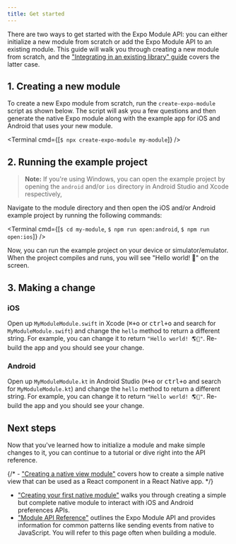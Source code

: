 ```yaml
---
title: Get started
---
```



There are two ways to get started with the Expo Module API: you can either initialize a new module from scratch or add the Expo Module API to an existing module. This guide will walk you through creating a new module from scratch, and the ["Integrating in an existing library" guide](/modules/existing-library) covers the latter case.

## 1. Creating a new module

To create a new Expo module from scratch, run the `create-expo-module` script as shown below. The script will ask you a few questions and then generate the native Expo module along with the example app for iOS and Android that uses your new module.

<Terminal cmd={[`$ npx create-expo-module my-module`]} />

## 2. Running the example project

> **Note:** If you're using Windows, you can open the example project by opening the `android` and/or `ios` directory in Android Studio and Xcode respectively,

Navigate to the module directory and then open the iOS and/or Android example project by running the following commands:

<Terminal cmd={[`$ cd my-module`, `$ npm run open:android`, `$ npm run open:ios`]} />

Now, you can run the example project on your device or simulator/emulator. When the project compiles and runs, you will see "Hello world! 👋" on the screen.

## 3. Making a change

### iOS

Open up `MyModuleModule.swift` in Xcode (<kbd>⌘+o</kbd> or <kbd>ctrl+o</kbd> and search for `MyModuleModule.swift`) and change the `hello` method to return a different string. For example, you can change it to return `"Hello world! 🌎🍎"`. Re-build the app and you should see your change.

### Android

Open up `MyModuleModule.kt` in Android Studio (<kbd>⌘+o</kbd> or <kbd>ctrl+o</kbd> and search for `MyModuleModule.kt`) and change the `hello` method to return a different string. For example, you can change it to return `"Hello world! 🌎🤖"`. Re-build the app and you should see your change.

## Next steps

Now that you've learned how to initialize a module and make simple changes to it, you can continue to a tutorial or dive right into the API reference.

{/* - ["Creating a native view module"](/modules/native-view-tutorial) covers how to create a simple native view that can be used as a React component in a React Native app. */}
- ["Creating your first native module"](/modules/native-module-tutorial) walks you through creating a simple but complete native module to interact with iOS and Android preferences APIs.
- ["Module API Reference"](/modules/module-api/) outlines the Expo Module API and provides information for common patterns like sending events from native to JavaScript. You will refer to this page often when building a module.
